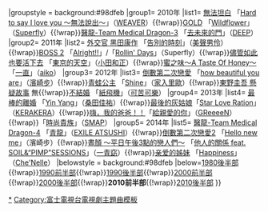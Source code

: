 {{Navbox
|name=富士週四劇場主題曲2010年代前半部
|titlestyle = background:#87ceeb
|title= 富士[[富士電視台週四連續劇|週四劇場]]主題曲{{#if:{{{1|}}}|（{{{1|}}}）|}}
|groupstyle = background:#98dfeb
|group1= 2010年
|list1= {{Nowrap begin}}[[無法坦白]] 「[[Hard to say I love you 〜無法說出〜]]」（[[WEAVER]]）{{!wrap}}[[GOLD]] 「[[Wildflower & Cover Songs:Complete Best 'TRACK 3'|Wildflower]]」（[[Superfly]]）{{!wrap}}[[醫龍-Team Medical Dragon- (電視劇)#醫龍-Team Medical Dragon-3|醫龍-Team Medical Dragon-3]] 「[[去未來的門]]」（[[DEEP (歌手組合)|DEEP]]）{{Nowrap end}}
|group2= 2011年
|list2= {{Nowrap begin}}[[外交官 黑田康作]] 「[[告別的時刻]]」（[[美聲男伶]]）{{!wrap}}[[BOSS (電視劇)|BOSS 2]] 「[[Alright!!]]」/「[[Rollin' Days]]」（Superfly）{{!wrap}}[[儘管如此也要活下去]] 「[[不知何故|東京的天空]]」（[[小田和正]]）{{!wrap}}[[蜜之味～A Taste Of Honey～]] 「[[一直 (aiko單曲)|一直]]」（[[aiko]]）{{Nowrap end}}
|group3= 2012年
|list3= {{Nowrap begin}}[[倒數第二次戀愛]] 「[[how beautiful you are]]」（[[濱崎步]]）{{!wrap}}[[青蛙公主 (日本電視劇)|青蛙公主]] 「[[Shine (家入里歐單曲)|Shine]]」（[[家入里歐]]）{{!wrap}}[[東野圭吾 懸疑故事]] 無{{!wrap}}[[結婚不結婚|不結婚]] 「[[紙飛機 (可苦可樂)|紙飛機]]」（[[可苦可樂]]）{{Nowrap end}}
|group4= 2013年
|list4= {{Nowrap begin}}[[最棒的離婚]] 「[[Yin Yang/涙をぶっとばせ!!/美味秘密|Yin Yang]]」（[[桑田佳祐]]）{{!wrap}}[[最後的灰姑娘]]「[[Star Love Ration]]」（[[KERAKERA]]）{{!wrap}}[[嗨，我的爸爸！！]]「[[給親愛的你 (GReeeeN)|給親愛的你]]」（[[GReeeeN]]）{{!wrap}}{{link-ja|獨身貴族 (电视剧)|独身貴族|獨身貴族}}「[[時尚貴族/Hello|時尚貴族]]」（[[SMAP]]）{{Nowrap end}}
|group5= 2014年
|list5= {{Nowrap begin}}[[醫龍-Team Medical Dragon- (電視劇)#醫龍-Team Medical Dragon-4|醫龍-Team Medical Dragon-4]] 「[[青龍 (ATSUSHI)|青龍]]」（[[ATSUSHI|EXILE ATSUSHI]]）{{!wrap}}[[倒數第二次戀愛|倒數第二次戀愛2]] 「[[Colours_(濱崎步專輯)|Hello new me]]」（濱崎步）{{!wrap}}[[晝顏 ～平日午後3點的戀人們～]] 「[[他人的關係|他人的關係 feat. SOIL&“PIMP”SESSIONS]]」（[[一青窈]]）{{!wrap}}[[亲爱的姊妹]] 「[[Happiness (Che'Nelle單曲)|Happiness]]」（[[Che'Nelle]]）{{Nowrap end}}
|belowstyle = background:#98dfeb
|below={{Nowrap begin}}[[Template:富士週四劇場主題曲1980年代後半部|1980後半部]]{{!wrap}}[[Template:富士週四劇場主題曲1990年代前半部|1990前半部]]{{!wrap}}[[Template:富士週四劇場主題曲1990年代後半部|1990後半部]]{{!wrap}}[[Template:富士週四劇場主題曲2000年代前半部|2000前半部]]{{!wrap}}[[Template:富士週四劇場主題曲2000年代後半部|2000後半部]]{{!wrap}}'''2010前半部'''{{!wrap}}[[Template:富士週四劇場主題曲2010年代後半部|2010後半部]]{{Nowrap end}}
}}
<noinclude>
[[Category:富士週四劇場主題曲|*]]
[[Category:富士電視台電視劇主題曲模板]]
</noinclude>